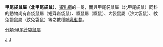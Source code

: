 {{Automatic taxobox
| taxon = Onychogalea
| authority = Gray, 1841
}}


'''甲尾袋鼠屬（北甲尾袋鼠）'''，[[哺乳綱|哺乳綱]]的一屬，而與甲尾袋鼠屬（北甲尾袋鼠）同科的動物尚有岩袋鼠屬（短耳岩袋鼠）、蹶鼠屬（蹶鼠）、大袋鼠屬（沙大袋鼠）、紋兔袋鼠屬（紋兔袋鼠）等之數種[[哺乳動物|哺乳動物]]。
{{澳洲有袋總目|M.}}
{{Taxonbar}}

[[Category:袋鼠科|J]]
[[分類:甲尾沙袋鼠屬|分類:甲尾沙袋鼠屬]]
[[Category:1841年描述的分类群|J]]